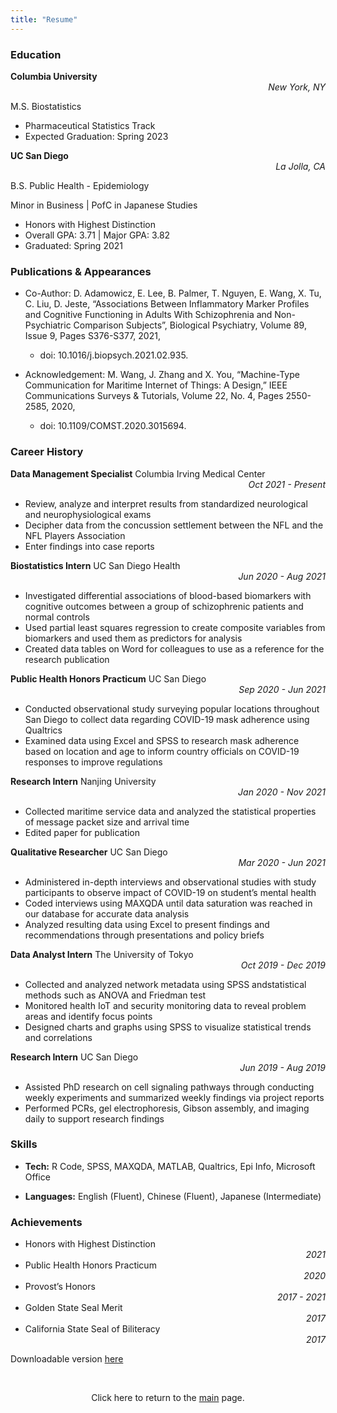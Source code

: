 ```yaml
---
title: "Resume"
---
```



### Education

**Columbia University** <div style="text-align: right"> *New York, NY* </div>

M.S. Biostatistics

- Pharmaceutical Statistics Track
- Expected Graduation: Spring 2023

**UC San Diego** <div style="text-align: right"> *La Jolla, CA* </div>

B.S. Public Health - Epidemiology

Minor in Business | PofC in Japanese Studies

- Honors with Highest Distinction
- Overall GPA: 3.71 | Major GPA: 3.82
- Graduated: Spring 2021

### Publications & Appearances

- Co-Author: D. Adamowicz, E. Lee, B. Palmer, T. Nguyen, E. Wang, X. Tu, C. Liu, D. Jeste, "Associations Between Inflammatory Marker Profiles and Cognitive Functioning in Adults With Schizophrenia and Non-Psychiatric Comparison Subjects", Biological Psychiatry, Volume 89, Issue 9, Pages S376-S377, 2021,
    - doi: 10.1016/j.biopsych.2021.02.935.

- Acknowledgement: M. Wang, J. Zhang and X. You, "Machine-Type Communication for Maritime Internet of Things: A Design," IEEE Communications Surveys & Tutorials, Volume 22, No. 4, Pages 2550-2585, 2020, 

    - doi: 10.1109/COMST.2020.3015694.

### Career History

**Data Management Specialist**
Columbia Irving Medical Center <div style="text-align: right"> *Oct 2021 - Present* </div> 

- Review, analyze and interpret results from standardized neurological and neurophysiological exams
- Decipher data from the concussion settlement between the NFL and the NFL Players Association
- Enter findings into case reports

**Biostatistics Intern**
UC San Diego Health <div style="text-align: right"> *Jun 2020 - Aug 2021* </div>

- Investigated differential associations of blood-based biomarkers with cognitive outcomes between a group of schizophrenic patients and normal controls
- Used partial least squares regression to create composite variables from biomarkers and used them as predictors for analysis
- Created data tables on Word for colleagues to use as a reference for the research publication

**Public Health Honors Practicum**
UC San Diego <div style="text-align: right"> *Sep 2020 - Jun 2021* </div>

- Conducted observational study surveying popular locations throughout San Diego to collect data regarding COVID-19 mask adherence using Qualtrics
- Examined data using Excel and SPSS to research mask adherence based on location and age to inform country officials on COVID-19 responses to improve regulations

**Research Intern**
Nanjing University <div style="text-align: right"> *Jan 2020 - Nov 2021* </div>

- Collected maritime service data and analyzed the statistical properties of message packet size and arrival time
- Edited paper for publication

**Qualitative Researcher**
UC San Diego <div style="text-align: right"> *Mar 2020 - Jun 2021* </div>

- Administered in-depth interviews and observational studies with study participants to observe impact of COVID-19 on student's mental health
- Coded interviews using MAXQDA until data saturation was reached in our database for accurate data analysis
- Analyzed resulting data using Excel to present findings and recommendations through presentations and policy briefs

**Data Analyst Intern**
The University of Tokyo <div style="text-align: right"> *Oct 2019 - Dec 2019* </div>

- Collected and analyzed network metadata using SPSS andstatistical methods such as ANOVA and Friedman test
- Monitored health IoT and security monitoring data to reveal problem areas and identify focus points
- Designed charts and graphs using SPSS to visualize statistical trends and correlations

**Research Intern**
UC San Diego <div style="text-align: right"> *Jun 2019 - Aug 2019* </div>

- Assisted PhD research on cell signaling pathways through conducting weekly experiments and summarized weekly findings via project reports
- Performed PCRs, gel electrophoresis, Gibson assembly, and imaging daily to support research findings

### Skills

- **Tech:** R Code, SPSS, MAXQDA, MATLAB, Qualtrics, Epi Info, Microsoft Office

- **Languages:** English (Fluent), Chinese (Fluent), Japanese (Intermediate)

### Achievements

- Honors with Highest Distinction <div style="text-align: right"> *2021* </div>
- Public Health Honors Practicum <div style="text-align: right"> *2020* </div>
- Provost's Honors <div style="text-align: right"> *2017 - 2021* </div>
- Golden State Seal Merit <div style="text-align: right"> *2017* </div>
- California State Seal of Biliteracy <div style="text-align: right"> *2017* </div>

Downloadable version [here](resume.pdf)

<br>
<center>

Click here to return to the [main](index.html) page.
